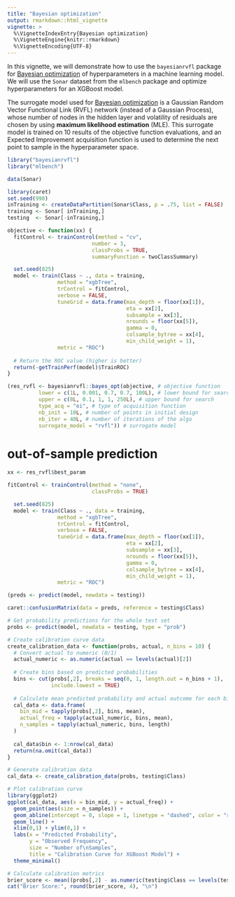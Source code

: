 ```yaml
---
title: "Bayesian optimization"
output: rmarkdown::html_vignette
vignette: >
  %\VignetteIndexEntry{Bayesian optimization}
  %\VignetteEngine{knitr::rmarkdown}
  %\VignetteEncoding{UTF-8}
---
```


In this vignette, we will demonstrate how to use the `bayesianrvfl` package for [Bayesian optimization](https://optimization.cbe.cornell.edu/index.php?title=Bayesian_Optimization) of hyperparameters in a machine learning model. We will use the `Sonar` dataset from the `mlbench` package and optimize hyperparameters for an XGBoost model.

The surrogate model used for [Bayesian optimization](https://optimization.cbe.cornell.edu/index.php?title=Bayesian_Optimization) is a Gaussian Random Vector Functional Link (RVFL) network (instead of a Gaussian Process), whose number of nodes in the hidden layer and volatility of residuals are chosen by using **maximum likelihood estimation** (MLE). This surrogate model is trained on 10 results of the objective function evaluations, and an Expected Improvement acquisition function is used to determine the next point to sample in the hyperparameter space.

```r
library("bayesianrvfl")
library("mlbench")
```

```r
data(Sonar)
```


```r
library(caret)
set.seed(998)
inTraining <- createDataPartition(Sonar$Class, p = .75, list = FALSE)
training <- Sonar[ inTraining,]
testing  <- Sonar[-inTraining,]
```

```r
objective <- function(xx) {
  fitControl <- trainControl(method = "cv", 
                           number = 3,
                           classProbs = TRUE,
                           summaryFunction = twoClassSummary)

  set.seed(825)
  model <- train(Class ~ ., data = training, 
                method = "xgbTree", 
                trControl = fitControl, 
                verbose = FALSE, 
                tuneGrid = data.frame(max_depth = floor(xx[1]),
                                      eta = xx[2],
                                      subsample = xx[3], 
                                      nrounds = floor(xx[5]),
                                      gamma = 0,
                                      colsample_bytree = xx[4],
                                      min_child_weight = 1),
                metric = "ROC")
  
  # Return the ROC value (higher is better)
  return(-getTrainPerf(model)$TrainROC)
}
```

```r
(res_rvfl <- bayesianrvfl::bayes_opt(objective, # objective function
          lower = c(1L, 0.001, 0.7, 0.7, 100L), # lower bound for search
          upper = c(8L, 0.1, 1, 1, 250L), # upper bound for search
          type_acq = "ei", # type of acquisition function
          nb_init = 10L, # number of points in initial design
          nb_iter = 40L, # number of iterations of the algo
          surrogate_model = "rvfl")) # surrogate model
```

# out-of-sample prediction

```r
xx <- res_rvfl$best_param

fitControl <- trainControl(method = "none", 
                           classProbs = TRUE)

  set.seed(825)
  model <- train(Class ~ ., data = training, 
                method = "xgbTree", 
                trControl = fitControl, 
                verbose = FALSE, 
                tuneGrid = data.frame(max_depth = floor(xx[1]),
                                      eta = xx[2],
                                      subsample = xx[3], 
                                      nrounds = floor(xx[5]),
                                      gamma = 0,
                                      colsample_bytree = xx[4],
                                      min_child_weight = 1),
                metric = "ROC")

(preds <- predict(model, newdata = testing))
```

```r
caret::confusionMatrix(data = preds, reference = testing$Class)
```

```r
# Get probability predictions for the whole test set
probs <- predict(model, newdata = testing, type = "prob")

# Create calibration curve data
create_calibration_data <- function(probs, actual, n_bins = 10) {
  # Convert actual to numeric (0/1)
  actual_numeric <- as.numeric(actual == levels(actual)[2])
  
  # Create bins based on predicted probabilities
  bins <- cut(probs[,2], breaks = seq(0, 1, length.out = n_bins + 1), 
              include.lowest = TRUE)
  
  # Calculate mean predicted probability and actual outcome for each bin
  cal_data <- data.frame(
    bin_mid = tapply(probs[,2], bins, mean),
    actual_freq = tapply(actual_numeric, bins, mean),
    n_samples = tapply(actual_numeric, bins, length)
  )
  
  cal_data$bin <- 1:nrow(cal_data)
  return(na.omit(cal_data))
}

# Generate calibration data
cal_data <- create_calibration_data(probs, testing$Class)

# Plot calibration curve
library(ggplot2)
ggplot(cal_data, aes(x = bin_mid, y = actual_freq)) +
  geom_point(aes(size = n_samples)) +
  geom_abline(intercept = 0, slope = 1, linetype = "dashed", color = "red") +
  geom_line() +
  xlim(0,1) + ylim(0,1) +
  labs(x = "Predicted Probability",
       y = "Observed Frequency",
       size = "Number of\nSamples",
       title = "Calibration Curve for XGBoost Model") +
  theme_minimal()

# Calculate calibration metrics
brier_score <- mean((probs[,2] - as.numeric(testing$Class == levels(testing$Class)[2]))^2)
cat("Brier Score:", round(brier_score, 4), "\n")
```
